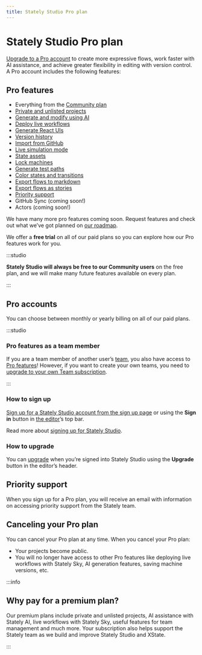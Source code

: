 ```yaml
---
title: Stately Studio Pro plan
---
```


# Stately Studio Pro plan

[Upgrade to a Pro account](https://stately.ai/pricing) to create more expressive flows, work faster with AI assistance, and achieve greater flexibility in editing with version control. A Pro account includes the following features:

## Pro features

- Everything from the [Community plan](studio-community-plan.mdx)
- [Private and unlisted projects](/docs/projects/#change-a-projects-visibility)
- [Generate and modify using AI](generate-flow.mdx)
- [Deploy live workflows](stately-sky-getting-started.mdx)
- [Generate React UIs](generate-react.mdx)
- [Version history](versions.mdx)
- [Import from GitHub](import-from-github.mdx)
- [Live simulation mode](live-simulation.mdx)
- [State assets](assets.mdx)
- [Lock machines](lock-machines.mdx)
- [Generate test paths](generate-test-paths.mdx)
- [Color states and transitions](colors.mdx)
- [Export flows to markdown](export-as-code.mdx)
- [Export flows as stories](export-as-code.mdx)
- [Priority support](/docs/studio-pro-plan/#priority-support)
- GitHub Sync (coming soon!)
- Actors (coming soon!)

We have many more pro features coming soon. Request features and check out what we’ve got planned on [our roadmap](https://feedback.stately.ai).

We offer a **free trial** on all of our paid plans so you can explore how our Pro features work for you.

:::studio

**Stately Studio will always be free to our Community users** on the free plan, and we will make many future features available on every plan.

:::

## Pro accounts

You can choose between monthly or yearly billing on all of our paid plans.

:::studio

### Pro features as a team member

If you are a team member of another user’s [team](teams.mdx), you also have access to [Pro features](#pro-features)! However, if you want to create your own teams, you need to [upgrade to your own Team subscription](upgrade.mdx).

:::

### How to sign up

[Sign up for a Stately Studio account from the sign up page](https://stately.ai/registry/login) or using the **Sign in** button in [the editor](https://stately.ai/editor)’s top bar.

Read more about [signing up for Stately Studio](sign-up.mdx).

### How to upgrade

You can [upgrade](upgrade.mdx) when you’re signed into Stately Studio using the **Upgrade** button in the editor’s header.

## Priority support

When you sign up for a Pro plan, you will receive an email with information on accessing priority support from the Stately team.

## Canceling your Pro plan

You can cancel your Pro plan at any time. When you cancel your Pro plan:

- Your projects become public.
- You will no longer have access to other Pro features like deploying live workflows with Stately Sky, AI generation features, saving machine versions, etc.

:::info

## Why pay for a premium plan?

Our premium plans include private and unlisted projects, AI assistance with Stately AI, live workflows with Stately Sky, useful features for team management and much more. Your subscription also helps support the Stately team as we build and improve Stately Studio and XState.

:::
